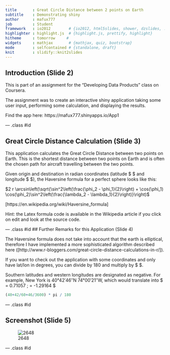```yaml
--- 
title       : Great Circle Distance between 2 points on Earth 
subtitle    : Demonstrating shiny 
author      : mafux777 
job         : Student 
framework   : io2012        # {io2012, html5slides, shower, dzslides, ...} 
highlighter : highlight.js  # {highlight.js, prettify, highlight} 
hitheme     : tomorrow     # 
widgets     : mathjax       # {mathjax, quiz, bootstrap} 
mode        : selfcontained # {standalone, draft} 
knit        : slidify::knit2slides 
---
```


## Introduction (Slide 2)

This is part of an assignment for the "Developing Data Products" class on
Coursera.

The assignment was to create an interactive shiny application taking some user
input, performing some calculation, and displaying the results.

Find the app here: https://mafux777.shinyapps.io/App1

--- .class #id

## Great Circle Distance Calculation (Slide 3)

This application calculates the Great Circle Distance between two points on
Earth. This is the shortest distance between two points on Earth and is often
the chosen path for aircraft travelling between the two points.

Given origin and destination in radian coordinates (latitude $ \lambda $ and
longitude $ \phi $), the Haversine formula for a perfect sphere looks like this:

$2 r \arcsin\left(\sqrt{\sin^2\left(\frac{\phi_2 - \phi_1}{2}\right) +
\cos(\phi_1) \cos(\phi_2)\sin^2\left(\frac{\lambda_2 -
\lambda_1}{2}\right)}\right)$

[https://en.wikipedia.org/wiki/Haversine_formula]

Hint: the Latex formula code is available in the Wikipedia article if you click
on edit and look at the source code.

--- .class #id
## Further Remarks for this Application (Slide 4)

The Haversine formula does not take into account that the earth is elliptical,
therefore I have implemented a more sophisticated algorithm described here
([http://www.r-bloggers.com/great-circle-distance-calculations-in-r/]).

If you want to check out the application with some coordinates and only have
lat/lon in degrees, you can divide by 180 and multiply by $ \pi $.

Southern latitudes and western longitudes are designated as negative. For
example, New York is 40°42′46″N 74°00′21″W, which would translate into $ \lambda
= 0.71057 \; \phi = -1.29164 $

```r
(40+42/60+46/3600) * pi / 180
```

--- .class #id

## Screenshot (Slide 5)

![2648](assets/img/Screenshot-750px.png)

--- .class #id


